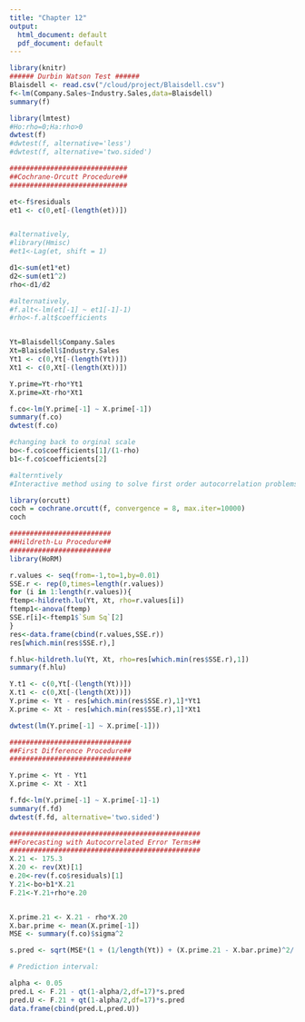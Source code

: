```yaml
---
title: "Chapter 12"
output:
  html_document: default
  pdf_document: default
---
```


```r
library(knitr)
###### Durbin Watson Test ######
Blaisdell <- read.csv("/cloud/project/Blaisdell.csv")
f<-lm(Company.Sales~Industry.Sales,data=Blaisdell)
summary(f)

library(lmtest)
#Ho:rho=0;Ha:rho>0
dwtest(f)
#dwtest(f, alternative='less')
#dwtest(f, alternative='two.sided')

#############################
##Cochrane-Orcutt Procedure##
#############################

et<-f$residuals
et1 <- c(0,et[-(length(et))])


#alternatively, 
#library(Hmisc)
#et1<-Lag(et, shift = 1)

d1<-sum(et1*et)
d2<-sum(et1^2) 
rho<-d1/d2

#alternatively, 
#f.alt<-lm(et[-1] ~ et1[-1]-1)
#rho<-f.alt$coefficients


Yt=Blaisdell$Company.Sales
Xt=Blaisdell$Industry.Sales 
Yt1 <- c(0,Yt[-(length(Yt))])
Xt1 <- c(0,Xt[-(length(Xt))])

Y.prime=Yt-rho*Yt1
X.prime=Xt-rho*Xt1 

f.co<-lm(Y.prime[-1] ~ X.prime[-1])
summary(f.co)
dwtest(f.co)

#changing back to orginal scale
bo<-f.co$coefficients[1]/(1-rho)
b1<-f.co$coefficients[2]

#alterntively
#Interactive method using to solve first order autocorrelation problems. This procedure estimates both autocorrelation and beta coefficients recursively until we reach the convergence (8th decimal).

library(orcutt)
coch = cochrane.orcutt(f, convergence = 8, max.iter=10000)
coch

#########################
##Hildreth-Lu Procedure##
#########################
library(HoRM)

r.values <- seq(from=-1,to=1,by=0.01)
SSE.r <- rep(0,times=length(r.values))
for (i in 1:length(r.values)){
ftemp<-hildreth.lu(Yt, Xt, rho=r.values[i])
ftemp1<-anova(ftemp)
SSE.r[i]<-ftemp1$`Sum Sq`[2]
}
res<-data.frame(cbind(r.values,SSE.r))
res[which.min(res$SSE.r),]

f.hlu<-hildreth.lu(Yt, Xt, rho=res[which.min(res$SSE.r),1])
summary(f.hlu)

Y.t1 <- c(0,Yt[-(length(Yt))])
X.t1 <- c(0,Xt[-(length(Xt))])
Y.prime <- Yt - res[which.min(res$SSE.r),1]*Yt1
X.prime <- Xt - res[which.min(res$SSE.r),1]*Xt1

dwtest(lm(Y.prime[-1] ~ X.prime[-1]))

##############################
##First Difference Procedure##
##############################

Y.prime <- Yt - Yt1
X.prime <- Xt - Xt1

f.fd<-lm(Y.prime[-1] ~ X.prime[-1]-1)
summary(f.fd)
dwtest(f.fd, alternative='two.sided')

###############################################
##Forecasting with Autocorrelated Error Terms##
###############################################
X.21 <- 175.3
X.20 <- rev(Xt)[1]
e.20<-rev(f.co$residuals)[1]
Y.21<-bo+b1*X.21
F.21<-Y.21+rho*e.20


X.prime.21 <- X.21 - rho*X.20  
X.bar.prime <- mean(X.prime[-1])
MSE <- summary(f.co)$sigma^2

s.pred <- sqrt(MSE*(1 + (1/length(Yt)) + (X.prime.21 - X.bar.prime)^2/(sum((X.prime[-1]-X.bar.prime)^2))))

# Prediction interval:

alpha <- 0.05
pred.L <- F.21 - qt(1-alpha/2,df=17)*s.pred
pred.U <- F.21 + qt(1-alpha/2,df=17)*s.pred
data.frame(cbind(pred.L,pred.U))
```
